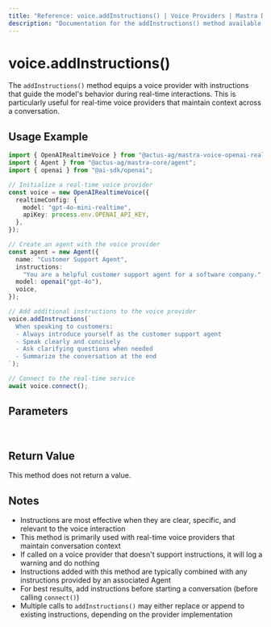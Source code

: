 ```yaml
---
title: "Reference: voice.addInstructions() | Voice Providers | Mastra Docs"
description: "Documentation for the addInstructions() method available in voice providers, which adds instructions to guide the voice model's behavior."
---
```


# voice.addInstructions()

The `addInstructions()` method equips a voice provider with instructions that guide the model's behavior during real-time interactions. This is particularly useful for real-time voice providers that maintain context across a conversation.

## Usage Example

```typescript
import { OpenAIRealtimeVoice } from "@actus-ag/mastra-voice-openai-realtime";
import { Agent } from "@actus-ag/mastra-core/agent";
import { openai } from "@ai-sdk/openai";

// Initialize a real-time voice provider
const voice = new OpenAIRealtimeVoice({
  realtimeConfig: {
    model: "gpt-4o-mini-realtime",
    apiKey: process.env.OPENAI_API_KEY,
  },
});

// Create an agent with the voice provider
const agent = new Agent({
  name: "Customer Support Agent",
  instructions:
    "You are a helpful customer support agent for a software company.",
  model: openai("gpt-4o"),
  voice,
});

// Add additional instructions to the voice provider
voice.addInstructions(`
  When speaking to customers:
  - Always introduce yourself as the customer support agent
  - Speak clearly and concisely
  - Ask clarifying questions when needed
  - Summarize the conversation at the end
`);

// Connect to the real-time service
await voice.connect();
```

## Parameters

<br />
<PropertiesTable
  content={[
    {
      name: "instructions",
      type: "string",
      description: "Instructions to guide the voice model's behavior",
      isOptional: false,
    },
  ]}
/>

## Return Value

This method does not return a value.

## Notes

- Instructions are most effective when they are clear, specific, and relevant to the voice interaction
- This method is primarily used with real-time voice providers that maintain conversation context
- If called on a voice provider that doesn't support instructions, it will log a warning and do nothing
- Instructions added with this method are typically combined with any instructions provided by an associated Agent
- For best results, add instructions before starting a conversation (before calling `connect()`)
- Multiple calls to `addInstructions()` may either replace or append to existing instructions, depending on the provider implementation
